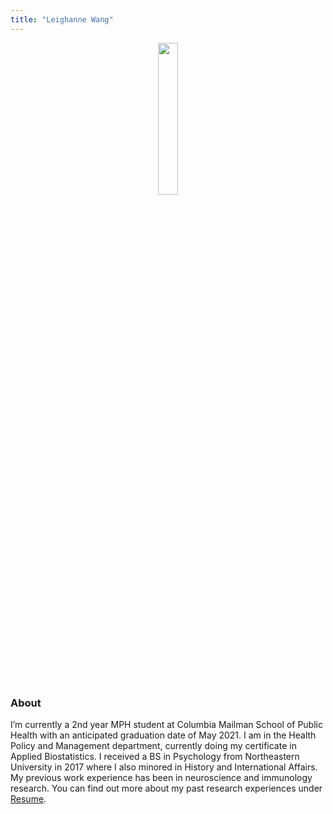 ```yaml
---
title: "Leighanne Wang"
---
```


<center><img src="images/me.jpg" style="width:25%" style="height:50%"></center>
<br><br>

### About

I'm currently a 2nd year MPH student at Columbia Mailman School of Public Health with an anticipated graduation date of May 2021. I am in the Health Policy and Management department, currently doing my certificate in Applied Biostatistics. I received a BS in Psychology from Northeastern University in 2017 where I also minored in History and International Affairs. My previous work experience has been in neuroscience and immunology research. You can find out more about my past research experiences under [Resume](about.html).